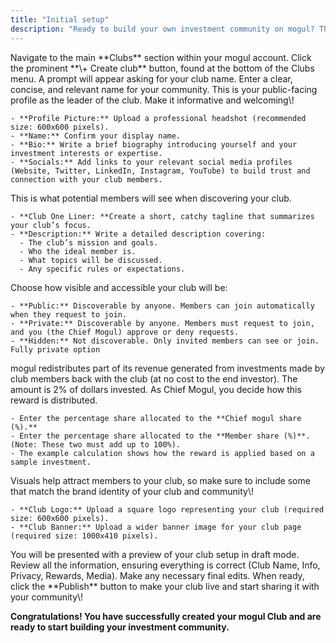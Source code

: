 ```yaml
---
title: "Initial setup"
description: "Ready to build your own investment community on mogul? This section guides you through the process of setting up your club and becoming a Chief Mogul. Remember, the ability to create a club is exclusively available to users who have already made an investment on the mogul platform."
---
```


<Steps>
  <Step title="Step 1: Initiate Club Creation">
    Navigate to the main **Clubs** section within your mogul account. Click the prominent **\+ Create club** button, found at the bottom of the Clubs menu.
  </Step>
  <Step title="Step 2: Name Your Club">
    A prompt will appear asking for your club name. Enter a clear, concise, and relevant name for your community.
  </Step>
  <Step title="Step 3: Complete Your Chief Mogul Profile">
    This is your public-facing profile as the leader of the club. Make it informative and welcoming\!

    - **Profile Picture:** Upload a professional headshot (recommended size: 600x600 pixels).
    - **Name:** Confirm your display name.
    - **Bio:** Write a brief biography introducing yourself and your investment interests or expertise.
    - **Socials:** Add links to your relevant social media profiles (Website, Twitter, LinkedIn, Instagram, YouTube) to build trust and connection with your club members.
  </Step>
  <Step title="Step 4: Define Your Club Information">
    This is what potential members will see when discovering your club.

    - **Club One Liner: **Create a short, catchy tagline that summarizes your club’s focus.
    - **Description:** Write a detailed description covering:
      - The club’s mission and goals.
      - Who the ideal member is.
      - What topics will be discussed.
      - Any specific rules or expectations.
  </Step>
  <Step title="Step 5: Decide Your Privacy Level">
    Choose how visible and accessible your club will be:

    - **Public:** Discoverable by anyone. Members can join automatically when they request to join.
    - **Private:** Discoverable by anyone. Members must request to join, and you (the Chief Mogul) approve or deny requests.
    - **Hidden:** Not discoverable. Only invited members can see or join. Fully private option
  </Step>
  <Step title="Step 6: Configure Club Rewards">
    mogul redistributes part of its revenue generated from investments made by club members back with the club (at no cost to the end investor). The amount is 2% of dollars invested. As Chief Mogul, you decide how this reward is distributed.

    - Enter the percentage share allocated to the **Chief mogul share (%).**
    - Enter the percentage share allocated to the **Member share (%)**. (Note: These two must add up to 100%).
    - The example calculation shows how the reward is applied based on a sample investment.
  </Step>
  <Step title="Step 7: Add Club Media">
    Visuals help attract members to your club, so make sure to include some that match the brand identity of your club and community\!

    - **Club Logo:** Upload a square logo representing your club (required size: 600x600 pixels).
    - **Club Banner:** Upload a wider banner image for your club page (required size: 1000x410 pixels).
  </Step>
  <Step title="Step 8: Review and Publish">
    You will be presented with a preview of your club setup in draft mode. Review all the information, ensuring everything is correct (Club Name, Info, Privacy, Rewards, Media). Make any necessary final edits. When ready, click the **Publish** button to make your club live and start sharing it with your community\!
  </Step>
</Steps>

**Congratulations\! You have successfully created your mogul Club and are ready to start building your investment community.**